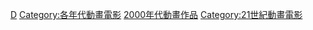 [[Category:2000年代電影作品|D]]
[[Category:各年代動畫電影|Category:各年代動畫電影]]
[[Category:2000年代動畫作品|]]
[[Category:21世紀動畫電影|Category:21世紀動畫電影]]